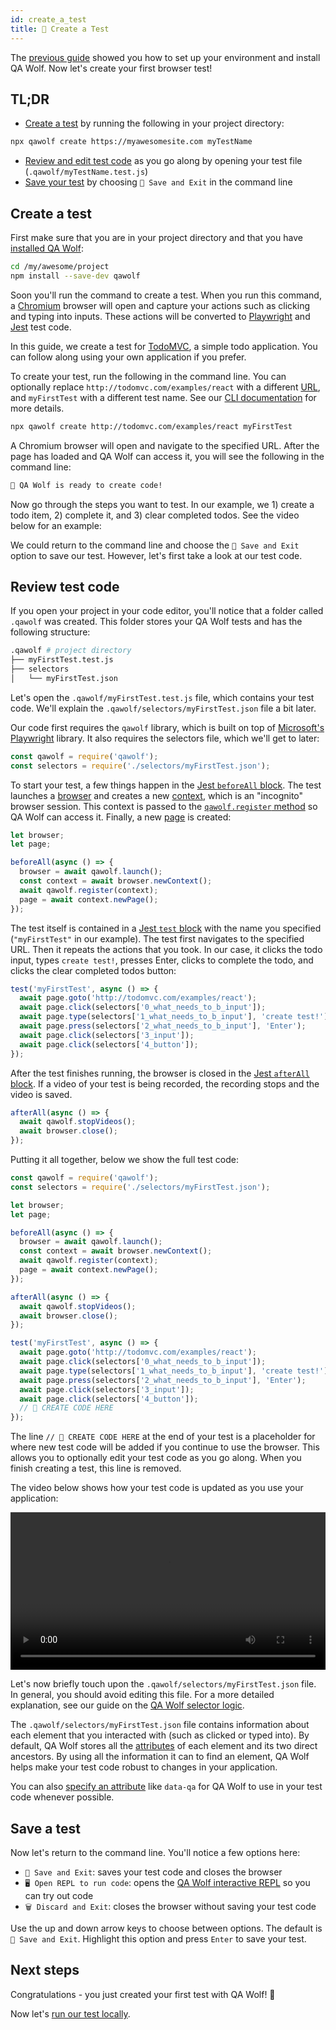 ```yaml
---
id: create_a_test
title: 🎨 Create a Test
---
```



The [previous guide](install) showed you how to set up your environment and install QA Wolf. Now let's create your first browser test!

## TL;DR

- [Create a test](#create-a-test) by running the following in your project directory:

```bash
npx qawolf create https://myawesomesite.com myTestName
```

- [Review and edit test code](#review-test-code) as you go along by opening your test file (`.qawolf/myTestName.test.js`)
- [Save your test](#save-a-test) by choosing `💾 Save and Exit` in the command line

## Create a test

First make sure that you are in your project directory and that you have [installed QA Wolf](install):

```bash
cd /my/awesome/project
npm install --save-dev qawolf
```

Soon you'll run the command to create a test. When you run this command, a [Chromium](https://www.chromium.org/Home) browser will open and capture your actions such as clicking and typing into inputs. These actions will be converted to [Playwright](https://github.com/microsoft/playwright) and [Jest](https://jestjs.io/) test code.

In this guide, we create a test for [TodoMVC](http://todomvc.com/examples/react), a simple todo application. You can follow along using your own application if you prefer.

To create your test, run the following in the command line. You can optionally replace `http://todomvc.com/examples/react` with a different [URL](https://developer.mozilla.org/en-US/docs/Web/API/URL), and `myFirstTest` with a different test name. See our [CLI documentation](api/cli#npx-qawolf-create-url-name) for more details.

```bash
npx qawolf create http://todomvc.com/examples/react myFirstTest
```

A Chromium browser will open and navigate to the specified URL. After the page has loaded and QA Wolf can access it, you will see the following in the command line:

```bash
🐺 QA Wolf is ready to create code!
```

Now go through the steps you want to test. In our example, we 1) create a todo item, 2) complete it, and 3) clear completed todos. See the video below for an example:

<YouTubeVideo src="https://www.youtube.com/embed/KP4tpilrOOE" />

We could return to the command line and choose the `💾 Save and Exit` option to save our test. However, let's first take a look at our test code.

## Review test code

If you open your project in your code editor, you'll notice that a folder called `.qawolf` was created. This folder stores your QA Wolf tests and has the following structure:

```bash
.qawolf # project directory
├── myFirstTest.test.js
├── selectors
│   └── myFirstTest.json
```

Let's open the `.qawolf/myFirstTest.test.js` file, which contains your test code. We'll explain the `.qawolf/selectors/myFirstTest.json` file a bit later.

Our code first requires the `qawolf` library, which is built on top of [Microsoft's Playwright](https://github.com/microsoft/playwright) library. It also requires the selectors file, which we'll get to later:

```js
const qawolf = require('qawolf');
const selectors = require('./selectors/myFirstTest.json');
```

To start your test, a few things happen in the [Jest `beforeAll` block](https://jestjs.io/docs/en/api#beforeallfn-timeout). The test launches a [browser](https://github.com/microsoft/playwright/blob/master/docs/api.md#class-browser) and creates a new [context](https://github.com/microsoft/playwright/blob/master/docs/api.md#class-browsercontext), which is an "incognito" browser session. This context is passed to the [`qawolf.register` method](api/qawolf/register) so QA Wolf can access it. Finally, a new [page](https://github.com/microsoft/playwright/blob/master/docs/api.md#class-page) is created:

```js
let browser;
let page;

beforeAll(async () => {
  browser = await qawolf.launch();
  const context = await browser.newContext();
  await qawolf.register(context);
  page = await context.newPage();
});
```

The test itself is contained in a [Jest `test` block](https://jestjs.io/docs/en/api#testname-fn-timeout) with the name you specified (`"myFirstTest"` in our example). The test first navigates to the specified URL. Then it repeats the actions that you took. In our case, it clicks the todo input, types `create test!`, presses Enter, clicks to complete the todo, and clicks the clear completed todos button:

```js
test('myFirstTest', async () => {
  await page.goto('http://todomvc.com/examples/react');
  await page.click(selectors['0_what_needs_to_b_input']);
  await page.type(selectors['1_what_needs_to_b_input'], 'create test!');
  await page.press(selectors['2_what_needs_to_b_input'], 'Enter');
  await page.click(selectors['3_input']);
  await page.click(selectors['4_button']);
});
```

After the test finishes running, the browser is closed in the [Jest `afterAll` block](https://jestjs.io/docs/en/api#afterallfn-timeout). If a video of your test is being recorded, the recording stops and the video is saved.

```js
afterAll(async () => {
  await qawolf.stopVideos();
  await browser.close();
});
```

Putting it all together, below we show the full test code:

```js
const qawolf = require('qawolf');
const selectors = require('./selectors/myFirstTest.json');

let browser;
let page;

beforeAll(async () => {
  browser = await qawolf.launch();
  const context = await browser.newContext();
  await qawolf.register(context);
  page = await context.newPage();
});

afterAll(async () => {
  await qawolf.stopVideos();
  await browser.close();
});

test('myFirstTest', async () => {
  await page.goto('http://todomvc.com/examples/react');
  await page.click(selectors['0_what_needs_to_b_input']);
  await page.type(selectors['1_what_needs_to_b_input'], 'create test!');
  await page.press(selectors['2_what_needs_to_b_input'], 'Enter');
  await page.click(selectors['3_input']);
  await page.click(selectors['4_button']);
  // 🐺 CREATE CODE HERE
});
```

The line `// 🐺 CREATE CODE HERE` at the end of your test is a placeholder for where new test code will be added if you continue to use the browser. This allows you to optionally edit your test code as you go along. When you finish creating a test, this line is removed.

The video below shows how your test code is updated as you use your application:

<video controls title="test code generation" width="100%">
  <source
    src="https://storage.googleapis.com/docs.qawolf.com/guides/create.mp4"
    type="video/mp4"
  />
</video>

Let's now briefly touch upon the `.qawolf/selectors/myFirstTest.json` file. In general, you should avoid editing this file. For a more detailed explanation, see our guide on the [QA Wolf selector logic](use_custom_selectors#default-selector-logic).

The `.qawolf/selectors/myFirstTest.json` file contains information about each element that you interacted with (such as clicked or typed into). By default, QA Wolf stores all the [attributes](https://developer.mozilla.org/en-US/docs/Web/HTML/Attributes) of each element and its two direct ancestors. By using all the information it can to find an element, QA Wolf helps make your test code robust to changes in your application.

You can also [specify an attribute](use_custom_selectors#target-attributes) like `data-qa` for QA Wolf to use in your test code whenever possible.

## Save a test

Now let's return to the command line. You'll notice a few options here:

- `💾 Save and Exit`: saves your test code and closes the browser
- `🖥️ Open REPL to run code`: opens the [QA Wolf interactive REPL](use_the_repl) so you can try out code
- `🗑️ Discard and Exit`: closes the browser without saving your test code

Use the up and down arrow keys to choose between options. The default is `💾 Save and Exit`. Highlight this option and press `Enter` to save your test.

## Next steps

Congratulations - you just created your first test with QA Wolf! 🎉

Now let's [run our test locally](run_tests_locally).
